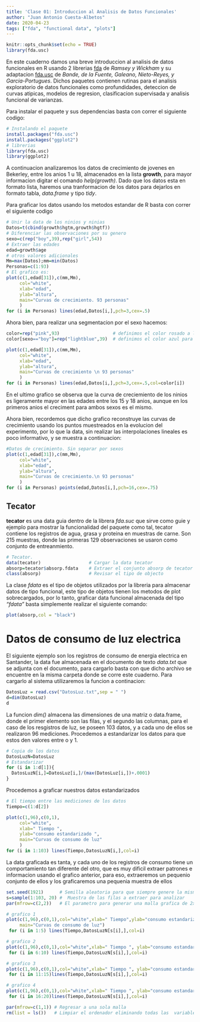 ```yaml
---
title: 'Clase 01: Introduccion al Analisis de Datos Funcionales'
author: "Juan Antonio Cuesta-Albetos"
date: 2020-04-23
tags: ["fda", "functional data", "plots"]
---
```


```r
knitr::opts_chunk$set(echo = TRUE)
library(fda.usc)
```


En este cuaderno damos una breve introduccion al analisis de datos funcionales en R usando 2 librerias [fda](https://cran.r-project.org/web/packages/fda/fda.pdf) de *Ramsey y Wickham* y su adaptacion
[fda.usc](https://cran.r-project.org/web/packages/fda.usc/fda.usc.pdf) de  *Bande, de la Fuente, Galeano, Nieto-Reyes, y Garcia-Portugues*. Dichos paquetes contienen rutinas para el analisis exploratorio de datos funcionales como profundidades, deteccion de curvas atipicas, modelos de regresion, clasificacion supervisada y analisis funcional de varianzas.

Para instalar el paquete y sus dependencias basta con correr el siguiente codigo:
```r
# Instalando el paquete
install.packages("fda.usc")
install.packages("ggplot2")
# librerias
library(fda.usc)
library(ggplot2)
```

A continuacion analizaremos los datos de crecimiento de jovenes en Bekerley, entre los anios 1 u 18, almacenados en la lista **growth**, para mayor informacion digitar el comando *help(growth)*. Dado que los datos esta en formato lista, haremos una tranformacion de los datos para dejarlos en formato tabla, *data.frame* y tipo *tidy*.


Para graficar los datos usando los metodos estandar de R basta con correr el siguiente codigo
```r
# Unir la data de los ninios y ninias
Datos=t(cbind(growth$hgtm,growth$hgtf))
# Diferenciar las observaciones por su genero
sexo=c(rep("boy",39),rep("girl",54))
# Extraer las edades
edad=growth$age
# otros valores adicionales
Mm=max(Datos);mm=min(Datos)
Personas=c(1:93)
# El grafico es:
plot(c(1,edad[31]),c(mm,Mm),
     col="white",
     xlab="edad",
     ylab="altura", 
     main="Curvas de crecimiento. 93 personas"
     )
for (i in Personas) lines(edad,Datos[i,],pch=3,cex=.5)
```


Ahora bien, para realizar una segmentacion por el sexo hacemos:
```r
color=rep("pink",93)                    # definimos el color rosado a las ninias 
color[sexo=="boy"]=rep("lightblue",39)  # definimos el color azul para los ninios

plot(c(1,edad[31]),c(mm,Mm),
     col="white",
     xlab="edad",
     ylab="altura", 
     main="Curvas de crecimiento \n 93 personas"
     )
for (i in Personas) lines(edad,Datos[i,],pch=3,cex=.5,col=color[i])
```


En el ultimo  grafico se observa que la curva de creciemiento de los ninios es ligeramente mayor en las edades entre los 15 y 18 anios, aunque en los primeros anios el creciment para ambos sexos es el mismo. 

Ahora bien, recordemos que dicho grafico reconstruye las curvas de crecimiento usando los puntos muestreados en la evolucion del experimento, por lo que la data, sin realizar las interpolaciones lineales es poco informativo, y se muestra a continuacion:


```r
#Datos de crecimiento. Sin separar por sexos
plot(c(1,edad[31]),c(mm,Mm),
     col="white",
     xlab="edad",
     ylab="altura", 
     main="Curvas de crecimiento.\n 93 personas"
     )
for (i in Personas) points(edad,Datos[i,],pch=16,cex=.75)

```

## Tecator

**tecator** es una data guia dentro de la librera  *fda.suc* que sirve como guie y ejemplo para mostrar la funcionalidad del paquete como tal, tecator contiene los registros de agua, grasa y proteina en muestras de carne. Son 215 muestras, donde las primeras 129 observaciones se usaron como conjunto de entreanmiento. 

```r
# Tecator.
data(tecator)                  # Cargar la data tecator
absorp=tecator$absorp.fdata    # Extraer el conjunto absorp de tecator
class(absorp)                  # Revisar el tipo de objecto 
```

La clase *fdata* es el tipo de objetos utilizados por la libreria para almacenar datos de tipo funcional, este tipo de objetos tienen los metodos de plot sobrecargados, por lo tanto, graficar data funcional almacenada del tipo *"fdata"* basta simplemente realizar el siguiente comando:

```r
plot(absorp,col = "black")
```

# Datos de consumo de luz electrica

El siguiente ejemplo son los registros de consumo de energia electrica en Santander, la data fue almacenada en el documento de texto *data.txt* que se adjunta con el documento, para cargarlo basta con que dicho archivo se encuentre en la misma carpeta donde se corre este cuaderno. Para cargarlo al sistema utilizaremos la funcion a continacion:
```r
DatosLuz = read.csv("DatosLuz.txt",sep = " ")
d=dim(DatosLuz)
d
```

La funcion *dim()* almacena las dimensiones de una matriz o data.frame, donde el primer  elemento son las filas, y el segundo las columnas, para el caso de los resgistros de luz, se poseen 103 datos, y a cada uno de ellos se realizaron 96 mediciones. Procedemos a estandarizar los datos para que estos den valores entre o y 1. 
```r
# Copia de los datos
DatosLuzN=DatosLuz
# Estandarizar
for (i in 1:d[1]){
  DatosLuzN[i,]=DatosLuz[i,]/(max(DatosLuz[i,])+.0001)
}
```

Procedemos a graficar nuestros datos estandarizados

```r
# El tiempo entre las mediciones de los datos
Tiempo=c(1:d[2])

plot(c(1,96),c(0,1),
     col="white",
     xlab=" Tiempo ", 
     ylab="consumo estandarizado ", 
     main="Curvas de consumo de luz"
     )
for (i in 1:103) lines(Tiempo,DatosLuzN[i,],col=i)
```

La data graficada es tanta, y cada uno de los registros de consumo tiene un comportamiento tan diferente del otro, que es muy dificil extraer patrones e informacion usando el grafico anterior, para eso, extraeremos un pequenio conjunto de ellos y los graficaremos una pequenia muestra de ellos

```r
set.seed(1921)      # Semilla aleatoria para que siempre genere la misma muestra
s=sample(1:103, 20) #  Muestra de las filas a extraer para analizar 
par(mfrow=c(2,2))   # El parametro para generar una malla grafica de 2x2 

# grafico 1
plot(c(1,96),c(0,1),col="white",xlab=" Tiempo",ylab="consumo estandarizado", 
     main="Curvas de consumo de luz")
 for (i in 1:5) lines(Tiempo,DatosLuzN[s[i],],col=i)

# grafico 2
plot(c(1,96),c(0,1),col="white",xlab=" Tiempo ", ylab="consumo estandarizado ", main="Curvas de consumo de luz")
 for (i in 6:10) lines(Tiempo,DatosLuzN[s[i],],col=i)

# grafico 3
plot(c(1,96),c(0,1),col="white",xlab=" Tiempo ", ylab="consumo estandarizado ", main="Curvas de consumo de luz")
 for (i in 11:15)lines(Tiempo,DatosLuzN[s[i],],col=i)

# grafico 4
plot(c(1,96),c(0,1),col="white",xlab=" Tiempo ", ylab="consumo estandarizado ", main="Curvas de consumo de luz")
 for (i in 16:20)lines(Tiempo,DatosLuzN[s[i],],col=i)

par(mfrow=c(1,1)) # Regresar a una sola malla
rm(list = ls())   # Limpiar el ordenador eliminando todas las  variables
```

